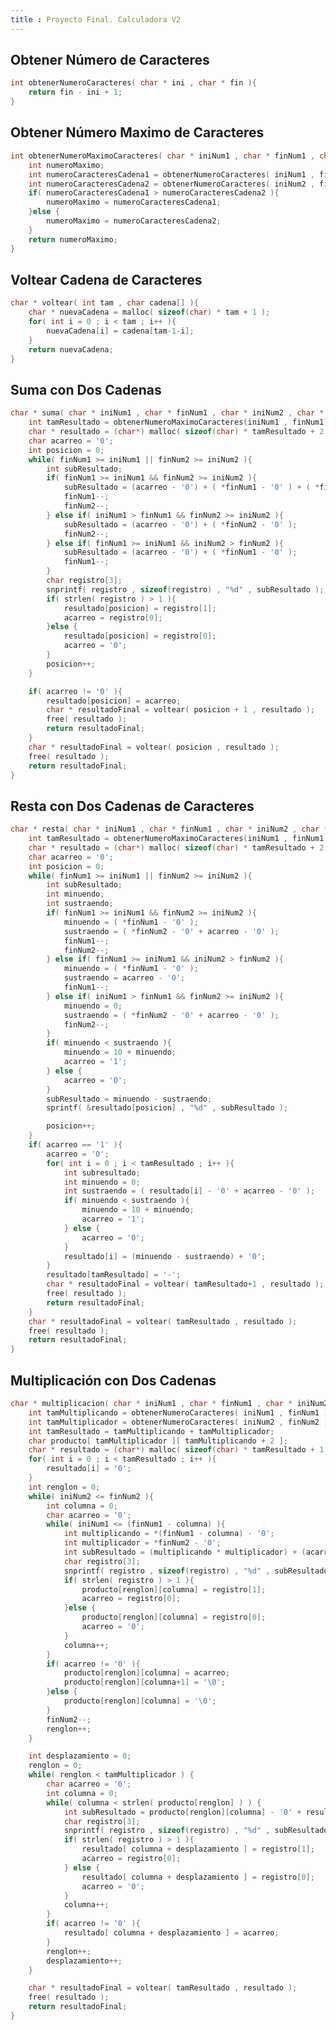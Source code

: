 ```yaml
---
title : Proyecto Final. Calculadora V2
---
```


## Obtener Número de Caracteres

```c
int obtenerNumeroCaracteres( char * ini , char * fin ){
    return fin - ini + 1;
}
```

## Obtener Número Maximo de Caracteres

```c 
int obtenerNumeroMaximoCaracteres( char * iniNum1 , char * finNum1 , char * iniNum2 , char * finNum2 ){
    int numeroMaximo;
    int numeroCaracteresCadena1 = obtenerNumeroCaracteres( iniNum1 , finNum1 );
    int numeroCaracteresCadena2 = obtenerNumeroCaracteres( iniNum2 , finNum2 );
    if( numeroCaracteresCadena1 > numeroCaracteresCadena2 ){
        numeroMaximo = numeroCaracteresCadena1;
    }else {
        numeroMaximo = numeroCaracteresCadena2;
    }
    return numeroMaximo;
}
```

## Voltear Cadena de Caracteres

```c 
char * voltear( int tam , char cadena[] ){
    char * nuevaCadena = malloc( sizeof(char) * tam + 1 );
    for( int i = 0 ; i < tam ; i++ ){
        nuevaCadena[i] = cadena[tam-1-i];
    }
    return nuevaCadena;
}
```

## Suma con Dos Cadenas 

```c 
char * suma( char * iniNum1 , char * finNum1 , char * iniNum2 , char * finNum2 ){
    int tamResultado = obtenerNumeroMaximoCaracteres(iniNum1 , finNum1 , iniNum2 , finNum2);
    char * resultado = (char*) malloc( sizeof(char) * tamResultado + 2 );
    char acarreo = '0';
    int posicion = 0;
    while( finNum1 >= iniNum1 || finNum2 >= iniNum2 ){
        int subResultado;
        if( finNum1 >= iniNum1 && finNum2 >= iniNum2 ){
            subResultado = (acarreo - '0') + ( *finNum1 - '0' ) + ( *finNum2 - '0' );
            finNum1--;
            finNum2--;
        } else if( iniNum1 > finNum1 && finNum2 >= iniNum2 ){
            subResultado = (acarreo - '0') + ( *finNum2 - '0' );
            finNum2--;
        } else if( finNum1 >= iniNum1 && iniNum2 > finNum2 ){
            subResultado = (acarreo - '0') + ( *finNum1 - '0' );
            finNum1--;
        }
        char registro[3];
        snprintf( registro , sizeof(registro) , "%d" , subResultado );
        if( strlen( registro ) > 1 ){
            resultado[posicion] = registro[1];
            acarreo = registro[0];
        }else {
            resultado[posicion] = registro[0];
            acarreo = '0';
        }
        posicion++;
    }

    if( acarreo != '0' ){
        resultado[posicion] = acarreo;
        char * resultadoFinal = voltear( posicion + 1 , resultado );
        free( resultado );
        return resultadoFinal;
    }
    char * resultadoFinal = voltear( posicion , resultado );
    free( resultado );
    return resultadoFinal;
}
```

## Resta con Dos Cadenas de Caracteres

```c
char * resta( char * iniNum1 , char * finNum1 , char * iniNum2 , char * finNum2  ) {
    int tamResultado = obtenerNumeroMaximoCaracteres(iniNum1 , finNum1 , iniNum2 , finNum2);
    char * resultado = (char*) malloc( sizeof(char) * tamResultado + 2 );
    char acarreo = '0';
    int posicion = 0;
    while( finNum1 >= iniNum1 || finNum2 >= iniNum2 ){
        int subResultado;
        int minuendo;
        int sustraendo;
        if( finNum1 >= iniNum1 && finNum2 >= iniNum2 ){
            minuendo = ( *finNum1 - '0' );
            sustraendo = ( *finNum2 - '0' + acarreo - '0' );
            finNum1--;
            finNum2--;
        } else if( finNum1 >= iniNum1 && iniNum2 > finNum2 ){
            minuendo = ( *finNum1 - '0' );
            sustraendo = acarreo - '0';
            finNum1--;
        } else if( iniNum1 > finNum1 && finNum2 >= iniNum2 ){
            minuendo = 0;
            sustraendo = ( *finNum2 - '0' + acarreo - '0' );
            finNum2--;
        }
        if( minuendo < sustraendo ){
            minuendo = 10 + minuendo;
            acarreo = '1';
        } else {
            acarreo = '0';
        }
        subResultado = minuendo - sustraendo;
        sprintf( &resultado[posicion] , "%d" , subResultado );

        posicion++;
    }
    if( acarreo == '1' ){
        acarreo = '0';
        for( int i = 0 ; i < tamResultado ; i++ ){
            int subresultado;
            int minuendo = 0;
            int sustraendo = ( resultado[i] - '0' + acarreo - '0' );
            if( minuendo < sustraendo ){
                minuendo = 10 + minuendo;
                acarreo = '1';
            } else {
                acarreo = '0';
            }
            resultado[i] = (minuendo - sustraendo) + '0';
        }
        resultado[tamResultado] = '-';
        char * resultadoFinal = voltear( tamResultado+1 , resultado );
        free( resultado );
        return resultadoFinal;
    }
    char * resultadoFinal = voltear( tamResultado , resultado );
    free( resultado );
    return resultadoFinal;
} 
```

## Multiplicación con Dos Cadenas

```c 
char * multiplicacion( char * iniNum1 , char * finNum1 , char * iniNum2 , char * finNum2 ){
    int tamMultiplicando = obtenerNumeroCaracteres( iniNum1 , finNum1 );
    int tamMultiplicador = obtenerNumeroCaracteres( iniNum2 , finNum2 );
    int tamResultado = tamMultiplicando + tamMultiplicador;
    char producto[ tamMultiplicador ][ tamMultiplicando + 2 ];
    char * resultado = (char*) malloc( sizeof(char) * tamResultado + 1 );
    for( int i = 0 ; i < tamResultado ; i++ ){
        resultado[i] = '0';
    }
    int renglon = 0;
    while( iniNum2 <= finNum2 ){
        int columna = 0;
        char acarreo = '0';
        while( iniNum1 <= (finNum1 - columna) ){
            int multiplicando = *(finNum1 - columna) - '0';
            int multiplicador = *finNum2 - '0';
            int subResultado = (multiplicando * multiplicador) + (acarreo - '0');
            char registro[3];
            snprintf( registro , sizeof(registro) , "%d" , subResultado );
            if( strlen( registro ) > 1 ){
                producto[renglon][columna] = registro[1];
                acarreo = registro[0];
            }else {
                producto[renglon][columna] = registro[0];
                acarreo = '0';
            }
            columna++;
        }
        if( acarreo != '0' ){
            producto[renglon][columna] = acarreo;
            producto[renglon][columna+1] = '\0';
        }else {
            producto[renglon][columna] = '\0';
        }
        finNum2--;
        renglon++;
    }

    int desplazamiento = 0;
    renglon = 0;
    while( renglon < tamMultiplicador ) {
        char acarreo = '0';
        int columna = 0;
        while( columna < strlen( producto[renglon] ) ) {
            int subResultado = producto[renglon][columna] - '0' + resultado[ columna + desplazamiento ] - '0' + acarreo - '0';
            char registro[3];
            snprintf( registro , sizeof(registro) , "%d" , subResultado );
            if( strlen( registro ) > 1 ){
                resultado[ columna + desplazamiento ] = registro[1];
                acarreo = registro[0];
            } else {
                resultado[ columna + desplazamiento ] = registro[0];
                acarreo = '0';
            }
            columna++;
        }
        if( acarreo != '0' ){
            resultado[ columna + desplazamiento ] = acarreo;
        }
        renglon++;
        desplazamiento++;
    }

    char * resultadoFinal = voltear( tamResultado , resultado );
    free( resultado );
    return resultadoFinal;
}
```

